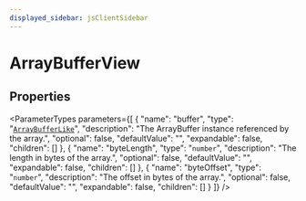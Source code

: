 ```yaml
---
displayed_sidebar: jsClientSidebar
---
```



# ArrayBufferView

## Properties

<ParameterTypes parameters={[
  {
    "name": "buffer",
    "type": "[`ArrayBufferLike`](../../modules/internal.mdx#arraybufferlike)",
    "description": "The ArrayBuffer instance referenced by the array.",
    "optional": false,
    "defaultValue": "",
    "expandable": false,
    "children": []
  },
  {
    "name": "byteLength",
    "type": "`number`",
    "description": "The length in bytes of the array.",
    "optional": false,
    "defaultValue": "",
    "expandable": false,
    "children": []
  },
  {
    "name": "byteOffset",
    "type": "`number`",
    "description": "The offset in bytes of the array.",
    "optional": false,
    "defaultValue": "",
    "expandable": false,
    "children": []
  }
]} />
